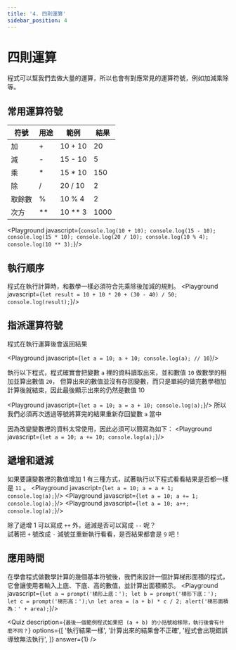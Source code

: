 ```yaml
---
title: '4. 四則運算'
sidebar_position: 4
---
```


# 四則運算
程式可以幫我們去做大量的運算，所以也會有對應常見的運算符號，例如加減乘除等。

## 常用運算符號
|符號|用途|範例|結果|
|-|-|-|-|
|加|+|10 + 10|20|
|減|-|15 - 10|5|
|乘|*|15 * 10|150|
|除|/|20 / 10|2|
|取餘數|%|10 % 4|2|
|次方|**|10 ** 3|1000|

<Playground javascript={`
console.log(10 + 10);
console.log(15 - 10);
console.log(15 * 10);
console.log(20 / 10);
console.log(10 % 4);
console.log(10 ** 3);
`}/>

## 執行順序
程式在執行計算時，和數學一樣必須符合先乘除後加減的規則。
<Playground javascript={`
let result = 10 + 10 * 20 + (30 - 40) / 50;
console.log(result);
`}/>

## 指派運算符號
程式在執行運算後會返回結果

<Playground javascript={`
let a = 10;
a + 10;
console.log(a); // 10
`}/>

執行以下程式，程式確實會把變數 `a` 裡的資料讀取出來，並和數值 `10` 做數學的相加並算出數值 `20`，
但算出來的數值並沒有存回變數，而只是單純的做完數學相加計算後就結束，因此最後顯示出來的仍然是數值 10

<Playground javascript={`
let a = 10;
a = a + 10;
console.log(a);
`}/>
所以我們必須再次透過等號將算完的結果重新存回變數 `a` 當中

因為改變變數裡的資料太常使用，因此必須可以簡寫為如下：
<Playground javascript={`
let a = 10;
a += 10;
console.log(a);
`}/>

## 遞增和遞減
如果要讓變數裡的數值增加 1 有三種方式，試著執行以下程式看看結果是否都一樣是 `11` 。
<Playground javascript={`
let a = 10;
a = a + 1;
console.log(a);
`}/>
<Playground javascript={`
let a = 10;
a += 1;
console.log(a);
`}/>
<Playground javascript={`
let a = 10;
a++;
console.log(a);
`}/>

除了遞增 1 可以寫成 `++` 外，遞減是否可以寫成 `--` 呢？<br/>
試著把 `+` 號改成 `-` 減號並重新執行看看，是否結果都會是 `9` 吧！

## 應用時間
在學會程式做數學計算的幾個基本符號後，我們來設計一個計算梯形面積的程式，<br/>
它會讓使用者輸入上底、下底、高的數值，並計算出面積顯示。
<Playground javascript={`
let a = prompt('梯形上底：');
let b = prompt('梯形下底：');
let c = prompt('梯形高：');\n
let area = (a + b) * c / 2;
alert('梯形面積為：' + area);
`}/>

<Quiz
  description={`最後一個範例程式如果把 (a + b) 的小括號給移除，執行後會有什麼不同？`}
  options={[
    '執行結果一樣',
    '計算出來的結果會不正確',
    '程式會出現錯誤導致無法執行',
  ]}
  answer={1}
/>